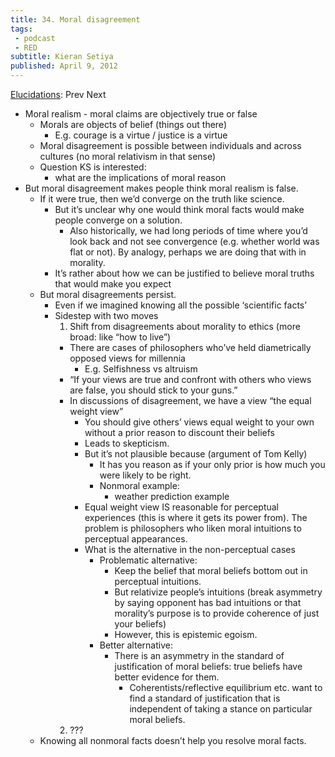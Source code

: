 ```yaml
---
title: 34. Moral disagreement
tags: 
 - podcast
 - RED
subtitle: Kieran Setiya
published: April 9, 2012
---
```


[Elucidations](/docs/phil/elucidations/Elucidations.html): Prev Next

- Moral realism - moral claims are objectively true or false
  - Morals are objects of belief (things out there)
    - E.g. courage is a virtue / justice is a virtue
  - Moral disagreement is possible between individuals and across cultures (no 
    moral relativism in that sense)
  - Question KS is interested:
    - what are the implications of moral reason
- But moral disagreement makes people think moral realism is false.
  - If it were true, then we'd converge on the truth like science.
    - But it's unclear why one would think moral facts would make people 
      converge on a solution.
      - Also historically, we had long periods of time where you'd look back and 
        not see convergence (e.g. whether world was flat or not). By analogy, 
        perhaps we are doing that with in morality.
    - It's rather about how we can be justified to believe moral truths that 
      would make you expect
  - But moral disagreements persist.
    - Even if we imagined knowing all the possible 'scientific facts'
    - Sidestep with two moves
      1. Shift from disagreements about morality to ethics (more broad: like 
        "how to live")
        - There are cases of philosophers who've held diametrically opposed 
          views for millennia
          - E.g. Selfishness vs altruism
        - "If your views are true and confront with others who views are false, 
          you should stick to your guns."
        - In discussions of disagreement, we have a view "the equal weight view"
          - You should give others' views equal weight to your own without a 
            prior reason to discount their beliefs
          - Leads to skepticism.
          - But it's not plausible because (argument of Tom Kelly)
            - It has you reason as if your only prior is how much you were 
              likely to be right.
            - Nonmoral example:
              - weather prediction example
          - Equal weight view IS reasonable for perceptual experiences (this is 
            where it gets its power from). The problem is philosophers who liken 
            moral intuitions to perceptual appearances.
          - What is the alternative in the non-perceptual cases
            - Problematic alternative:
              - Keep the belief that moral beliefs bottom out in perceptual 
                intuitions.
              - But relativize people's intuitions (break asymmetry by saying 
                opponent has bad intuitions or that morality's purpose is to 
                provide coherence of just your beliefs)
              - However, this is epistemic egoism.
            - Better alternative:
              - There is an asymmetry in the standard of justification of moral 
                beliefs: true beliefs have better evidence for them.
                - Coherentists/reflective equilibrium etc. want to find a 
                  standard of justification that is independent of taking a 
                  stance on particular moral beliefs.
      2. ???
  - Knowing all nonmoral facts doesn't help you resolve moral facts.